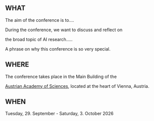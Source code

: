 ## WHAT

The aim of the conference is to....

During the conference, we want to discuss and reflect on

the broad topic of AI research.....

A phrase on why this conference is so very special.

## WHERE

The conference takes place in the Main Building of the

[Austrian Academy of Sciences](https://www.oeaw.ac.at), located at the heart of Vienna, Austria.

## WHEN

Tuesday, 29. September - Saturday, 3. October 2026
